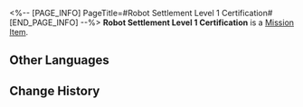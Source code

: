 <%-- [PAGE_INFO]
PageTitle=#Robot Settlement Level 1 Certification#
[END_PAGE_INFO] --%>
{{Item Infobox
|id          = 140034
|image       = Item Robot Settlement Level 1 Certification.png
|type        = Mission Item
|invCategory = Missions
|rarity      = 3
|effect      = 
|description = Level-1 certification for opening the entrance of the Robot Settlement. Only those who have obtained all three certification levels can gain permission to open the door.
}}
{{Description|''"Hey, ow! Ow, ow, ow... Can't this robot be more gentle with a pretty girl's hand?"''}}
'''Robot Settlement Level 1 Certification''' is a [[Mission Item]].

==Other Languages==
{{Other Languages
|en   = Robot Settlement Level 1 Certification
|zhs  = 机械聚落认证：1级
|zht  = 機械聚落認證：1級
|ja   = 機械集落認証：レベル1
|ko   = 기계 부락 인증: 1급
|es   = Certificación de nivel 1 del asentamiento robot
|fr   = Certification de niveau 1 de la Colonie de robots
|ru   = Сертификация I Поселения роботов
|th   = ตรารับรอง Robot Settlement: ขั้นที่ 1
|vi   = Chứng Nhận Trụ Sở Máy Móc Cấp 1
|de   = Zertifizierung der Robotersiedlung: Stufe 1
|id   = Sertifikasi Robot Settlement Level 1
|pt   = Certificado de Assentamento de Robôs - 1
}}

==Change History==
{{Change History|2.0}}